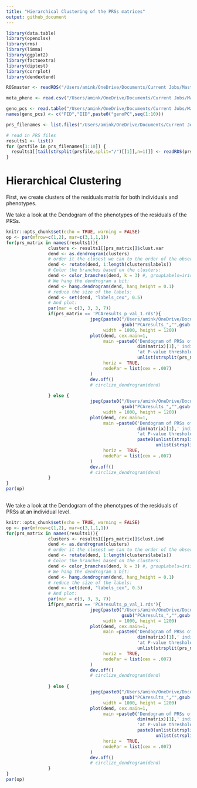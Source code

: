 ```yaml
---
title: "Hierarchical Clustering of the PRSs matrices"
output: github_document
---
```


```r
library(data.table)
library(openxlsx)
library(rms)
library(limma)
library(ggplot2)
library(factoextra)
library(diptest)
library(corrplot)
library(dendextend)

ROSmaster <- readRDS("/Users/amink/OneDrive/Documents/Current Jobs/Masters Thesis/Code/Datasets/ROSMAP_Phenotype/ROSmaster.rds")

meta_pheno <- read.csv("/Users/amink/OneDrive/Documents/Current Jobs/Masters Thesis/Code/Datasets/Sum_Stats/Pan_UK_Biobank_phenotype_manifest_h2_more_0.05_both_sex_non_ambigous.csv")

geno_pcs <- read.table("/Users/amink/OneDrive/Documents/Current Jobs/Masters Thesis/Code/Datasets/PCA_Genotype/geno_qc.eigenvec.txt",header=F)
names(geno_pcs) <- c("FID","IID",paste0("genoPC",seq(1:10)))

prs_filenames <- list.files("/Users/amink/OneDrive/Documents/Current Jobs/Masters Thesis/Code/Datasets/PRS_PLINK_Resid_PCA_Clust/",full.names = T)

# read in PRS files
results1 <- list()
for (prsfile in prs_filenames[1:10]) {
  results1[[tail(strsplit(prsfile,split="/")[[1]],n=1)]] <- readRDS(prsfile)
}
```

# Hierarchical Clustering

First, we create clusters of the residuals matrix for both individuals and phenotypes.



We take a look at the Dendogram of the phenotypes of the residuals of the PRSs.

```r
knitr::opts_chunk$set(echo = TRUE, warning = FALSE)
op <- par(mfrow=c(1,2), mar=c(3,1,1,1))
for(prs_matrix in names(results1)){
                clusters <- results1[[prs_matrix]]$clust.var
                dend <- as.dendrogram(clusters)
                # order it the closest we can to the order of the observations:
                dend <- rotate(dend, 1:length(clusters$labels))
                # Color the branches based on the clusters:
                dend <- color_branches(dend, k = 3) #, groupLabels=iris_species)
                # We hang the dendrogram a bit:
                dend <- hang.dendrogram(dend, hang_height = 0.1)
                # reduce the size of the labels:
                dend <- set(dend, "labels_cex", 0.5)
                # And plot:
                par(mar = c(3, 3, 3, 7))
                if(prs_matrix == 'PCAresults_p_val_1.rds'){
                                jpeg(paste0("/Users/amink/OneDrive/Documents/Current Jobs/Masters Thesis/Code/Master_Thesis/Plots/Dendogram_",
                                            gsub("PCAresults_","",gsub(".rds","",prs_matrix)),".jpg"),
                                     width = 1000, height = 1200)
                                plot(dend, cex.main=1,
                                     main =paste0('Dendogram of PRSs of phenotypes of ',
                                                  dim(matrix)[1],' individuals',"\n",
                                                  'at P-value threshold of ',
                                                  unlist(strsplit(prs_matrix, "[_.]"))[4]),
                                     horiz =  TRUE,
                                     nodePar = list(cex = .007)
                                )
                                dev.off()
                                # circlize_dendrogram(dend)
                                
                } else {
                                jpeg(paste0("/Users/amink/OneDrive/Documents/Current Jobs/Masters Thesis/Code/Master_Thesis/Plots/Dendogram_",
                                            gsub("PCAresults_","",gsub(".rds","",prs_matrix)),".jpg"),
                                     width = 1000, height = 1200)
                                plot(dend, cex.main=1,
                                     main =paste0('Dendogram of PRSs of phenotypes of ',
                                                  dim(matrix)[1],' individuals',"\n",
                                                  'at P-value threshold of ',
                                                  paste0(unlist(strsplit(prs_matrix, "[_.]"))[4],'.',
                                                         unlist(strsplit(prs_matrix, "[_.]"))[5])),
                                     horiz =  TRUE,
                                     nodePar = list(cex = .007)
                                )
                                dev.off()
                                # circlize_dendrogram(dend)
                }
}
par(op)
                                                      
```


We take a look at the Dendogram of the phenotypes of the residuals of PRSs at an individual level.

```r
knitr::opts_chunk$set(echo = TRUE, warning = FALSE)
op <- par(mfrow=c(1,2), mar=c(3,1,1,1))
for(prs_matrix in names(results1)){
                clusters <- results1[[prs_matrix]]$clust.ind
                dend <- as.dendrogram(clusters)
                # order it the closest we can to the order of the observations:
                dend <- rotate(dend, 1:length(clusters$labels))
                # Color the branches based on the clusters:
                dend <- color_branches(dend, k = 3) #, groupLabels=iris_species)
                # We hang the dendrogram a bit:
                dend <- hang.dendrogram(dend, hang_height = 0.1)
                # reduce the size of the labels:
                dend <- set(dend, "labels_cex", 0.5)
                # And plot:
                par(mar = c(3, 3, 3, 7))
                if(prs_matrix == 'PCAresults_p_val_1.rds'){
                                jpeg(paste0("/Users/amink/OneDrive/Documents/Current Jobs/Masters Thesis/Code/Master_Thesis/Plots/Dendogram_",
                                            gsub("PCAresults_","",gsub(".rds","",prs_matrix)),".jpg"),
                                     width = 1000, height = 1200)
                                plot(dend, cex.main=1,
                                     main =paste0('Dendogram of PRSs of individuals of ',
                                                  dim(matrix)[1],' individuals',"\n",
                                                  'at P-value threshold of ',
                                                  unlist(strsplit(prs_matrix, "[_.]"))[4]),
                                     horiz =  TRUE,
                                     nodePar = list(cex = .007)
                                )
                                dev.off()
                                # circlize_dendrogram(dend)
                                
                } else {
                                jpeg(paste0("/Users/amink/OneDrive/Documents/Current Jobs/Masters Thesis/Code/Master_Thesis/Plots/Dendogram_",
                                            gsub("PCAresults_","",gsub(".rds","",prs_matrix)),".jpg"),
                                     width = 1000, height = 1200)
                                plot(dend, cex.main=1,
                                     main =paste0('Dendogram of PRSs of individuals of ',
                                                  dim(matrix)[1],' individuals',"\n",
                                                  'at P-value threshold of ',
                                                  paste0(unlist(strsplit(prs_matrix, "[_.]"))[4],'.',
                                                         unlist(strsplit(prs_matrix, "[_.]"))[5])),
                                     horiz =  TRUE,
                                     nodePar = list(cex = .007)
                                )
                                dev.off()
                                # circlize_dendrogram(dend)
                }
}
par(op)
```

